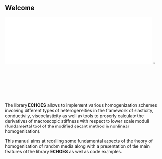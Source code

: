 ## Welcome {.unnumbered #sec-welcome}

::: {.content-visible when-format="html"}
![](images/cover.html){width=95%}
[![](images/arrow-expand.png){width=3%}](images/cover.html)
:::

The library **ECHOES** allows to implement various homogenization schemes involving different types of heterogeneities in the framework of elasticity, conductivity, viscoelasticity as well as tools to properly calculate the derivatives of macroscopic stiffness with respect to lower scale moduli (fundamental tool of the modified secant method in nonlinear homogenization).

This manual aims at recalling some fundamental aspects of the theory of homogenization of random media along with a presentation of the main features of the library **ECHOES** as well as code examples.

